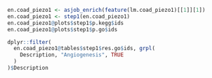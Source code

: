 

```r
en.coad_piezo1 <- asjob_enrich(feature(lm.coad_piezo1)[[1]][1])
en.coad_piezo1 <- step1(en.coad_piezo1)
en.coad_piezo1@plots$step1$p.kegg$ids
en.coad_piezo1@plots$step1$p.go$ids

dplyr::filter(
  en.coad_piezo1@tables$step1$res.go$ids, grpl(
    Description, "Angiogenesis", TRUE
  )
)$Description

```
